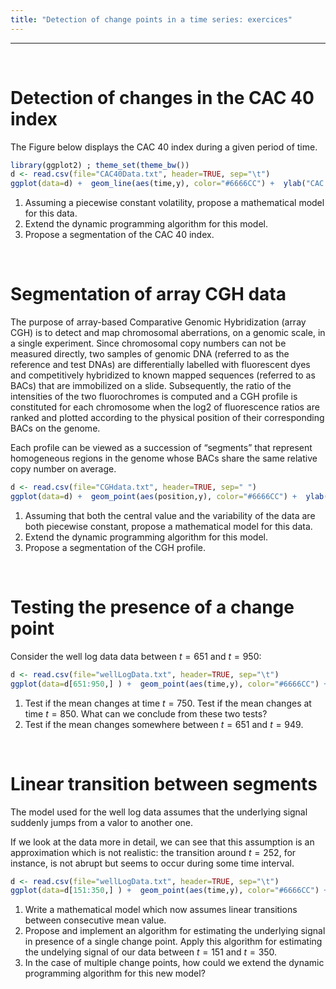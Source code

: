 ---
title: "Detection of change points in a time series: exercices"
---

---

</br>




# Detection of changes in the CAC 40 index

The Figure below displays the CAC 40 index during a given period of time.


```{r, fig.height=3, fig.width=8, message=FALSE, warning=FALSE}
library(ggplot2) ; theme_set(theme_bw())
d <- read.csv(file="CAC40Data.txt", header=TRUE, sep="\t")
ggplot(data=d) +  geom_line(aes(time,y), color="#6666CC") +  ylab("CAC 40 index")
```

 1. Assuming a piecewise constant volatility, propose a mathematical model for this data.
 2. Extend the dynamic programming algorithm for this model.
 3. Propose a segmentation of the CAC 40 index.




</br>

# Segmentation of array CGH data

The purpose of array-based Comparative Genomic
Hybridization (array CGH) is to detect and map chromosomal
aberrations, on a genomic scale, in a single experiment.
Since chromosomal copy numbers can not be
measured directly, two samples of genomic DNA (referred
to as the reference and test DNAs) are differentially
labelled with fluorescent dyes and competitively hybridized
to known mapped sequences (referred to as BACs)
that are immobilized on a slide. Subsequently, the ratio of
the intensities of the two fluorochromes is computed and
a CGH profile is constituted for each chromosome when
the log2 of fluorescence ratios are ranked and plotted
according to the physical position of their corresponding
BACs on the genome.

Each profile can be viewed as a succession of "segments"
that represent homogeneous regions in the genome
whose BACs share the same relative copy number on average.

```{r, fig.height=3, fig.width=8}
d <- read.csv(file="CGHdata.txt", header=TRUE, sep=" ")
ggplot(data=d) +  geom_point(aes(position,y), color="#6666CC") +  ylab("fluorescence")
```

 1. Assuming that both the central value and the variability of the data are both piecewise constant, propose a mathematical model for this data.
 2. Extend the dynamic programming algorithm for this model.
 3. Propose a segmentation of the CGH profile.




</br>

# Testing the presence of a change point

Consider the well log data data between $t=651$ and $t=950$:
```{r, fig.height=3, fig.width=8}
d <- read.csv(file="wellLogData.txt", header=TRUE, sep="\t")
ggplot(data=d[651:950,] ) +  geom_point(aes(time,y), color="#6666CC") +  ylab("nuclear reponse")
```

1. Test if the mean changes at time $t=750$. Test if the mean changes at time $t=850$. What can we conclude from these two tests?
2. Test if the mean changes somewhere between $t=651$ and $t=949$.




</br>

# Linear transition between segments

The model used for the well log data assumes that the underlying signal suddenly jumps from a valor to another one. 

If we look at the data more in detail, we can see that this assumption is an approximation which is not realistic: the transition around $t=252$, for instance, is not abrupt but seems to occur during some time interval.

```{r, fig.height=3, fig.width=8, message=FALSE, warning=FALSE}
d <- read.csv(file="wellLogData.txt", header=TRUE, sep="\t")
ggplot(data=d[151:350,] ) +  geom_point(aes(time,y), color="#6666CC") +  ylab("nuclear reponse")
```


1. Write a mathematical model which now assumes linear transitions between consecutive mean value.
2. Propose and implement an algorithm for estimating  the underlying signal  in presence of a single change point. Apply this algorithm for estimating the undelying signal of our data between $t=151$ and $t=350$.
3. In the case of multiple change points, how could we extend the dynamic programming algorithm for this new model?


